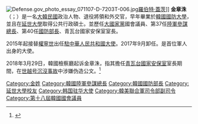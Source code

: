 [[File:Defense.gov_photo_essay_071107-D-7203T-006.jpg|thumb]][[羅伯特·蓋茨|羅伯特·蓋茨]]]]
'''金章洙'''（{{lang-ko|김장수}}；{{bd|1948年|2月26日|||}}）是一名[[大韓民國|大韓民國]]政治人物、退役將領和外交官，早年畢業於[[国防大学_(韩国)|韓國國防大學]]，並且在[[延世大學|延世大學]]取得公共行政碩士。並歷任[[大國家黨|大國家黨]]國會議員、第37任[[大韓民國陸軍|陸軍參謀總長]]、第40任[[大韓民國國防部長|國防部長]]、青瓦台國家安保室室長。

2015年起接替[[權寧世|權寧世]]出任[[朝鮮/韓國駐華大使列表|駐中華人民共和國大使]]。2017年9月卸任。是首位軍人出身的大使。

2018年3月29日，韓國檢察廳起诉金章洙，指其擔任[[青瓦台國家安保室|青瓦台國家安保室]]室長期間，在[[世越号沉沒事故|世越号沉沒事故]]中涉嫌伪造公文。<REF>
{{Cite web |url=http://news.sina.com.cn/w/2018-03-29/doc-ifystawr5687439.shtml |title=韩前驻华大使金章洙涉伪造公文被诉 去年刚离京 |accessdate=2018-04-17 |archive-date=2018-04-18 |archive-url=https://web.archive.org/web/20180418031540/http://news.sina.com.cn/w/2018-03-29/doc-ifystawr5687439.shtml |dead-url=no }}
</REF>

{{韓國駐華大使}}
{{DEFAULTSORT:Kim, Jang-soo}}
[[Category:金姓|Category:金姓]]
[[Category:韓國陸軍參謀總長|Category:韓國陸軍參謀總長]]
[[Category:韓國國防部長|Category:韓國國防部長]]
[[Category:延世大學校友|Category:延世大學校友]]
[[Category:韩国驻华大使|Category:韩国驻华大使]]
[[Category:韓美聯合軍司令部副司令|Category:韓美聯合軍司令部副司令]]
[[Category:第十八屆韓國國會議員|Category:第十八屆韓國國會議員]]